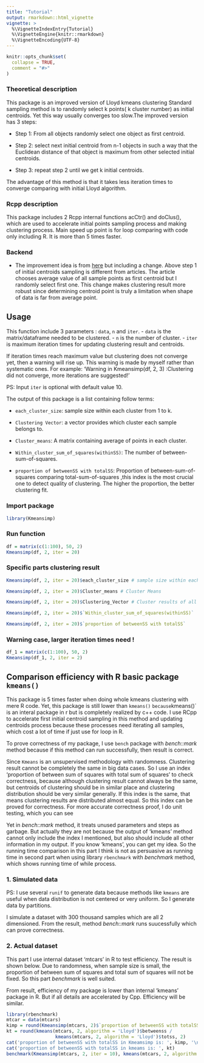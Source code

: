 ```yaml
---
title: "Tutorial"
output: rmarkdown::html_vignette
vignette: >
  %\VignetteIndexEntry{Tutorial}
  %\VignetteEngine{knitr::rmarkdown}
  %\VignetteEncoding{UTF-8}
---
```


```r
knitr::opts_chunk$set(
  collapse = TRUE,
  comment = "#>"
)
```

### Theoretical description
  This package is an improved version of Lloyd kmeans clustering Standard sampling
method is to randomly select k points( k cluster number) as initial centroids. 
Yet this way usually converges too slow.The improved version has 3 steps:
  
  -  Step 1: From all objects randomly select one object as first centroid.
  
  -  Step 2: select next initial centroid from n-1 objects in such a way that the
Euclidean distance of that object is maximum from other selected initial centroids.

  -  Step 3: repeat step 2 until we get k initial centroids.
  
  The advantage of this method is that it takes less iteration times to converge comparing with initial 
Lloyd algorithm.
  
### Rcpp description
  This package includes 2 Rcpp internal functions acCtr() and doClus(), which are used to accelerate initial
points sampling process and making clustering process. Main speed up point is for loop
comparing with code only including R. It is more than 5 times faster.

### Backend
* The improvement idea is from [here](https://www.ijcsmc.com/docs/papers/July2013/V2I7201338.pdf) but including a change. Above step 1 of initial centroids sampling is different from articles. The article chooses average value of all sample points as first centroid but I randomly select first one. This change makes clustering result more robust since determining centroid point is truly a limitation when shape of data is far from average point.   

## Usage
  This function include 3 parameters : `data`, `n` and `iter`.
  - `data` is the matrix/dataframe needed to be clustered. 
  - `n` is the number of cluster.
  - `iter` is maximum iteration times for updating clustering result and centroids.

  If iteration times reach maximum value but clustering does not converge yet, then 
a warning will rise up. This warning is made by myself rather than systematic ones. 
For example: 'Warning in Kmeansimp(df, 2, 3) :Clustering did 
not converge, more iterations are suggested!'

  PS: Input `iter` is optional with default value 10. 
  
  The output of this package is a list containing follow terms: 
  
  -  `each_cluster_size`: sample size within each cluster from 1 to k.
  
  -  `Clustering Vector`: a vector provides which cluster each sample belongs to.
  
  -  `Cluster_means`: A matrix containing average of points in each cluster.
  
  -  `Within_cluster_sum_of_squares(withinSS)`: The number of between-sum-of-squares.
  
  -  `proportion of betweenSS with totalSS`: Proportion of between-sum-of-squares comparing total-sum-of-squares ,this index is the most crucial one to detect quality of clustering. The higher the proportion, the better clustering fit.
  
### Import package
```r
library(Kmeansimp)
```

### Run function
```r
df = matrix(c(1:100), 50, 2)
Kmeansimp(df, 2, iter = 20) 
```

### Specific parts clustering result
```r
Kmeansimp(df, 2, iter = 20)$each_cluster_size # sample size within each cluster
```

```r
Kmeansimp(df, 2, iter = 20)$Cluster_means # Cluster Means
```

```r
Kmeansimp(df, 2, iter = 20)$Clustering_Vector # Cluster results of all sample points
```

```r
Kmeansimp(df, 2, iter = 20)$`Within_cluster_sum_of_squares(withinSS)`
```

```r
Kmeansimp(df, 2, iter = 20)$`proportion of betweenSS with totalSS`
```

### Warning case, larger iteration times need !
```r
df_1 = matrix(c(1:100), 50, 2)
Kmeansimp(df_1, 2, iter = 2)
```

## Comparison efficiency with R basic package `kmeans()`
  This package is 5 times faster when doing whole kmeans clustering with mere R code. Yet, this package is still lower than `kmeans()` `because `kmeans()` is an interal package in r but is completely realized by c++ code. I use RCpp to accelerate first initial centroid sampling in this method and updating centroids process because these processes need iterating all samples, which cost a lot of time if just use for loop in R. 
  
   To prove correctness of  my package, I use `bench` package with *bench::mark* method because if this method can run successfully, then result is correct.
 
  Since `Kmeans` is an unsupervised methodology with randomness. Clustering result cannot be completely the same in big data cases. So I use an index 'proportion of between sum of squares with total sum of squares' to check correctness, because although clustering result cannot always be the same, but centroids of clustering should be in similar place and clustering distribution should be very similar generally. If this index is the same, that means clustering results are distributed almost equal. So this index can be proved for correctness. For more accurate correctness proof, I do unit testing, which you can see 
  
  Yet in *bench::mark* method, it treats unused parameters and steps as garbage. But actually they are not because the output of 'kmeans' method cannot only include the index I mentioned, but also should include all other information in my output. If you know 'kmeans', you can get my idea. So the running time comparison in this part I think is not as persuasive as running time in second part when using library `rbenchmark` with *benchmark* method, which shows running time of while process.

### 1. Simulated data 
  PS: I use several `runif` to generate data because methods like `kmeans` are useful when data distribution is not centered or very uniform. So I generate data by partitions.
  
  I simulate a dataset with 300 thousand samples which are all 2 dimensioned. From the result, method *bench::mark* runs suucessfully which can prove correctness.
  

### 2. Actual dataset
  This part I use internal dataset 'mtcars' in R to test efficiency. The result is shown below.
Due to randomness, when sample size is small, the proportion of between sum of squares and total 
sum of squares will not be fixed. So this part *benchmark* is well suited.
  
  From result, efficiency of my package is lower than internal 'kmeans' package in R. But if all details 
are accelerated by Cpp. Efficiency will be similar.
```r
library(rbenchmark)
mtcar = data(mtcars)
kimp = round(Kmeansimp(mtcars, 2)$`proportion of betweenSS with totalSS`, 2)
kt = round(kmeans(mtcars, 2, algorithm = 'Lloyd')$betweenss / 
                  kmeans(mtcars, 2, algorithm = 'Lloyd')$totss, 2)
cat('proportion of betweenSS with totalSS in Kmeamsimp is: ', kimp, '\n')
cat('proportion of betweenSS with totalSS in kmeams is: ', kt)
benchmark(Kmeansimp(mtcars, 2, iter = 10), kmeans(mtcars, 2, algorithm = 'Lloyd', 10))
```
